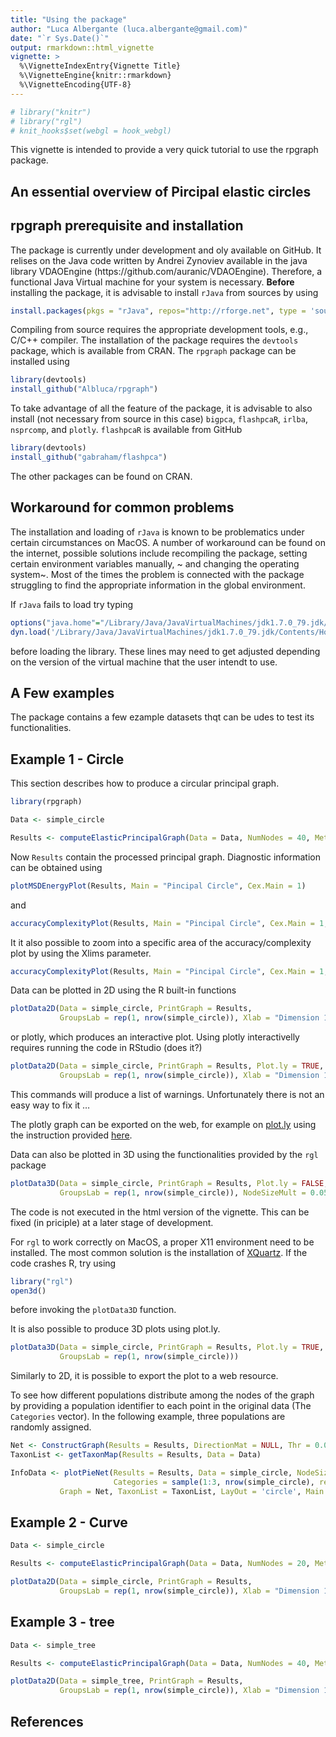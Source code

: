 ```yaml
---
title: "Using the package"
author: "Luca Albergante (luca.albergante@gmail.com)"
date: "`r Sys.Date()`"
output: rmarkdown::html_vignette
vignette: >
  %\VignetteIndexEntry{Vignette Title}
  %\VignetteEngine{knitr::rmarkdown}
  %\VignetteEncoding{UTF-8}
---
```


```r
# library("knitr")
# library("rgl")
# knit_hooks$set(webgl = hook_webgl)
```



This vignette is intended to provide a very quick tutorial to use the rpgraph package.

## An essential overview of Pircipal elastic circles


## rpgraph prerequisite and installation

The package is currently under development and oly available on GitHub. It relises on the Java code written by Andrei Zynoviev available in the java library VDAOEngine (https://github.com/auranic/VDAOEngine). Therefore, a functional Java Virtual machine for your system is necessary. **Before** installing the package, it is advisable to install `rJava` from sources by using

```r
install.packages(pkgs = "rJava", repos="http://rforge.net", type = 'source')
```

Compiling from source requires the appropriate development tools, e.g., C/C++ compiler. The installation of the package requires the `devtools ` package, which is available from CRAN. The `rpgraph` package can be installed using

```r
library(devtools)
install_github("Albluca/rpgraph")
```

To take advantage of all the feature of the package, it is advisable to also install (not necessary from source in this case) `bigpca`, `flashpcaR`, `irlba`, `nsprcomp`, and `plotly`. `flashpcaR` is available from GitHub

```r
library(devtools)
install_github("gabraham/flashpca")
```

The other packages can be found on CRAN.

## Workaround for common problems

The installation and loading of `rJava` is known to be problematics under certain circumstances on MacOS. A number of workaround can be found on the internet, possible solutions include recompiling the package, setting certain environment variables manually, ~ and changing the operating system~. Most of the times the problem is connected with the package struggling to find the appropriate information in the global environment.

If `rJava` fails to load try typing

```r
options("java.home"="/Library/Java/JavaVirtualMachines/jdk1.7.0_79.jdk/Contents/Home/jre")
dyn.load('/Library/Java/JavaVirtualMachines/jdk1.7.0_79.jdk/Contents/Home/jre/lib/server/libjvm.dylib')
```

before loading the library. These lines may need to get adjusted depending on the version of the virtual machine that the user intendt to use.

## A Few examples

The package contains a few ezample datasets thqt can be udes to test its functionalities.

## Example 1 - Circle

This section describes how to produce a circular principal graph.

```r
library(rpgraph)

Data <- simple_circle

Results <- computeElasticPrincipalGraph(Data = Data, NumNodes = 40, Method = 'CircleConfiguration')

```

Now `Results` contain the processed principal graph. Diagnostic information can be obtained using

```r
plotMSDEnergyPlot(Results, Main = "Pincipal Circle", Cex.Main = 1)
```

and

```r
accuracyComplexityPlot(Results, Main = "Pincipal Circle", Cex.Main = 1, Mode = 5)
```

It it also possible to zoom into a specific area of the accuracy/complexity plot by using the Xlims parameter.

```r
accuracyComplexityPlot(Results, Main = "Pincipal Circle", Cex.Main = 1, Xlims = c(.97, .98))
```

Data can be plotted in 2D using the R built-in functions

```r
plotData2D(Data = simple_circle, PrintGraph = Results,
           GroupsLab = rep(1, nrow(simple_circle)), Xlab = "Dimension 1", Ylab = "Dimension 2")
```

or plotly, which produces an interactive plot. Using plotly interactivelly requires running the code in RStudio (does it?)

```r
plotData2D(Data = simple_circle, PrintGraph = Results, Plot.ly = TRUE,
           GroupsLab = rep(1, nrow(simple_circle)), Xlab = "Dimension 1", Ylab = "Dimension 2")
```

This commands will produce a list of warnings. Unfortunately there is not an easy way to fix it ...

The plotly graph can be exported on the web, for example on [plot.ly](http://plot.ly) using the instruction provided [here](http://plot.ly/r/getting-started/).


Data can also be plotted in 3D using the functionalities provided by the `rgl` package


```r
plotData3D(Data = simple_circle, PrintGraph = Results, Plot.ly = FALSE,
           GroupsLab = rep(1, nrow(simple_circle)), NodeSizeMult = 0.05)
```

The code is not executed in the html version of the vignette. This can be fixed (in priciple) at a later stage of development.

For `rgl` to work correctly on MacOS, a proper X11 environment need to be installed. The most common solution is the installation of [XQuartz](http://www.xquartz.org/). If the code crashes R, try using

```r
library("rgl")
open3d()
```

before invoking the `plotData3D` function.

It is also possible to produce 3D plots using plot.ly.

```r
plotData3D(Data = simple_circle, PrintGraph = Results, Plot.ly = TRUE,
           GroupsLab = rep(1, nrow(simple_circle)))
```

Similarly to 2D, it is possible to export the plot to a web resource.

To see how different populations distribute among the nodes of the graph by providing a population identifier to each point in the original data (The `Categories` vector). In the following example, three populations are randomly assigned.

```r
Net <- ConstructGraph(Results = Results, DirectionMat = NULL, Thr = 0.05)
TaxonList <- getTaxonMap(Results = Results, Data = Data)

InfoData <- plotPieNet(Results = Results, Data = simple_circle, NodeSizeMult = 4,
                       Categories = sample(1:3, nrow(simple_circle), replace = TRUE),
           Graph = Net, TaxonList = TaxonList, LayOut = 'circle', Main = "Pincipal Circle")
```


## Example 2 - Curve

```r
Data <- simple_circle

Results <- computeElasticPrincipalGraph(Data = Data, NumNodes = 20, Method = 'CurveConfiguration')

```

```r
plotData2D(Data = simple_circle, PrintGraph = Results,
           GroupsLab = rep(1, nrow(simple_circle)), Xlab = "Dimension 1", Ylab = "Dimension 2")
```


## Example 3 - tree

```r
Data <- simple_tree

Results <- computeElasticPrincipalGraph(Data = Data, NumNodes = 40, Method = 'DefaultPrincipalTreeConfiguration')

```

```r
plotData2D(Data = simple_tree, PrintGraph = Results,
           GroupsLab = rep(1, nrow(simple_circle)), Xlab = "Dimension 1", Ylab = "Dimension 2")
```

## References
